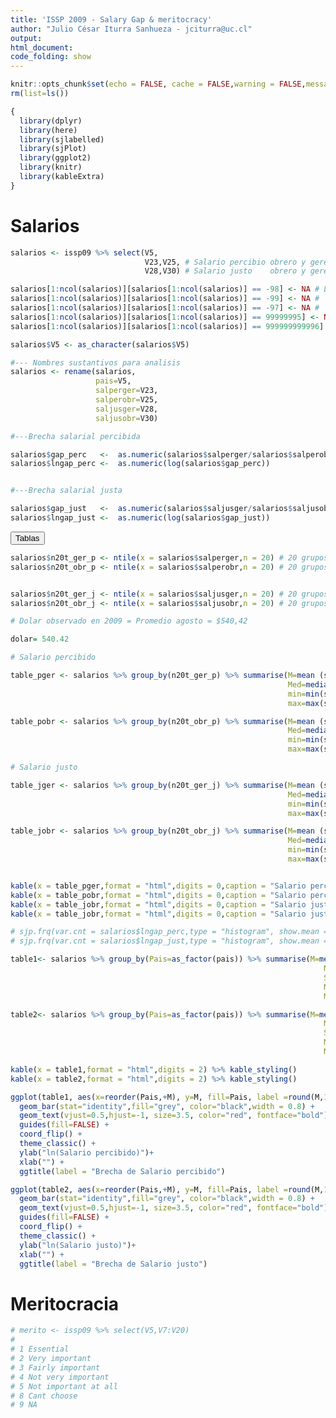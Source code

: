 ```yaml
---
title: 'ISSP 2009 - Salary Gap & meritocracy'
author: "Julio César Iturra Sanhueza - jciturra@uc.cl"
output: 
html_document: 
code_folding: show
---
```


```r
knitr::opts_chunk$set(echo = FALSE, cache = FALSE,warning = FALSE,message = FALSE)
rm(list=ls())
```



```r
{
  library(dplyr)
  library(here)
  library(sjlabelled)
  library(sjPlot)
  library(ggplot2)
  library(knitr)
  library(kableExtra)
}
```

# Salarios

```r
salarios <- issp09 %>% select(V5,
                              V23,V25, # Salario percibio obrero y gerente
                              V28,V30) # Salario justo    obrero y gerente

salarios[1:ncol(salarios)][salarios[1:ncol(salarios)] == -98] <- NA # Limpieza de missing data
salarios[1:ncol(salarios)][salarios[1:ncol(salarios)] == -99] <- NA # 
salarios[1:ncol(salarios)][salarios[1:ncol(salarios)] == -97] <- NA # 
salarios[1:ncol(salarios)][salarios[1:ncol(salarios)] == 99999995] <- NA # 
salarios[1:ncol(salarios)][salarios[1:ncol(salarios)] == 999999999996] <- NA # 

salarios$V5 <- as_character(salarios$V5)

#--- Nombres sustantivos para analisis
salarios <- rename(salarios,
                   pais=V5,
                   salperger=V23,
                   salperobr=V25,
                   saljusger=V28,
                   saljusobr=V30)

```

```r
#---Brecha salarial percibida

salarios$gap_perc   <-  as.numeric(salarios$salperger/salarios$salperobr) # diferencia total
salarios$lngap_perc <-  as.numeric(log(salarios$gap_perc))                # diferencia log


#---Brecha salarial justa

salarios$gap_just   <-  as.numeric(salarios$saljusger/salarios$saljusobr) # diferencia total
salarios$lngap_just <-  as.numeric(log(salarios$gap_just))                # diferencia log
```





<button href="#tabla1" data-toggle="collapse" style="text-align: right;">Tablas</button>

<div id="tabla1" class="collapse">
  
```r

salarios$n20t_ger_p <- ntile(x = salarios$salperger,n = 20) # 20 grupos percepción de salario gerente
salarios$n20t_obr_p <- ntile(x = salarios$salperobr,n = 20) # 20 grupos percepción de salario obrero


salarios$n20t_ger_j <- ntile(x = salarios$saljusger,n = 20) # 20 grupos percepción de salario gerente
salarios$n20t_obr_j <- ntile(x = salarios$saljusobr,n = 20) # 20 grupos percepción de salario obrero

# Dolar observado en 2009 = Promedio agosto = $540,42 

dolar= 540.42

# Salario percibido

table_pger <- salarios %>% group_by(n20t_ger_p) %>% summarise(M=mean (salperger, na.rm = TRUE)*dolar,
                                                              Med=median(salperger, na.rm = TRUE)*dolar,
                                                              min=min(salperger,na.rm = TRUE) *dolar,
                                                              max=max(salperger,na.rm = TRUE) *dolar) 

table_pobr <- salarios %>% group_by(n20t_obr_p) %>% summarise(M=mean (salperobr, na.rm = TRUE)*dolar,
                                                              Med=median(salperobr, na.rm = TRUE)*dolar,
                                                              min=min(salperobr,na.rm = TRUE) *dolar,
                                                              max=max(salperobr,na.rm = TRUE) *dolar) 

# Salario justo

table_jger <- salarios %>% group_by(n20t_ger_j) %>% summarise(M=mean (saljusger, na.rm = TRUE)*dolar,
                                                              Med=median(saljusger, na.rm = TRUE)*dolar,
                                                              min=min(saljusger,na.rm = TRUE) *dolar,
                                                              max=max(saljusger,na.rm = TRUE) *dolar)

table_jobr <- salarios %>% group_by(n20t_obr_j) %>% summarise(M=mean (saljusobr, na.rm = TRUE)*dolar,
                                                              Med=median(saljusobr, na.rm = TRUE)*dolar,
                                                              min=min(saljusobr,na.rm = TRUE) *dolar,
                                                              max=max(saljusobr,na.rm = TRUE) *dolar,)


kable(x = table_pger,format = "html",digits = 0,caption = "Salario percibido Gerente") %>% kable_styling(full_width = FALSE)
kable(x = table_pobr,format = "html",digits = 0,caption = "Salario percibido Obrero")  %>% kable_styling(full_width = FALSE)
kable(x = table_jobr,format = "html",digits = 0,caption = "Salario justo Gerente")     %>% kable_styling(full_width = FALSE)
kable(x = table_jobr,format = "html",digits = 0,caption = "Salario justo Obrero")      %>% kable_styling(full_width = FALSE)
```

</div>

```r
# sjp.frq(var.cnt = salarios$lngap_perc,type = "histogram", show.mean = TRUE)
# sjp.frq(var.cnt = salarios$lngap_just,type = "histogram", show.mean = TRUE)
```

```r
table1<- salarios %>% group_by(Pais=as_factor(pais)) %>% summarise(M=mean(lngap_perc,na.rm = TRUE), 
                                                                      ME=median(lngap_perc,na.rm = TRUE),
                                                                      SD=sd(lngap_perc,na.rm = TRUE),
                                                                      Min=min(lngap_perc,na.rm = TRUE),
                                                                      Max=max(lngap_perc,na.rm = TRUE))

table2<- salarios %>% group_by(Pais=as_factor(pais)) %>% summarise(M=mean(lngap_just,na.rm = TRUE), 
                                                                      ME=median(lngap_just,na.rm = TRUE),
                                                                      SD=sd(lngap_just,na.rm = TRUE),
                                                                      Min=min(lngap_just,na.rm = TRUE),
                                                                      Max=max(lngap_just,na.rm = TRUE))

kable(x = table1,format = "html",digits = 2) %>% kable_styling()
kable(x = table2,format = "html",digits = 2) %>% kable_styling()
```

```r
ggplot(table1, aes(x=reorder(Pais,+M), y=M, fill=Pais, label =round(M,1))) +
  geom_bar(stat="identity",fill="grey", color="black",width = 0.8) +
  geom_text(vjust=0.5,hjust=-1, size=3.5, color="red", fontface="bold") +
  guides(fill=FALSE) + 
  coord_flip() +
  theme_classic() +
  ylab("ln(Salario percibido)")+
  xlab("") +
  ggtitle(label = "Brecha de Salario percibido")

ggplot(table2, aes(x=reorder(Pais,+M), y=M, fill=Pais, label =round(M,1))) +
  geom_bar(stat="identity",fill="grey", color="black",width = 0.8) +
  geom_text(vjust=0.5,hjust=-1, size=3.5, color="red", fontface="bold") +
  guides(fill=FALSE) + 
  coord_flip() +
  theme_classic() +
  ylab("ln(Salario justo)")+
  xlab("") +
  ggtitle(label = "Brecha de Salario justo")
```

# Meritocracia

```r
# merito <- issp09 %>% select(V5,V7:V20)
# 
# 1 Essential
# 2 Very important
# 3 Fairly important
# 4 Not very important
# 5 Not important at all
# 8 Cant choose
# 9	NA

```



